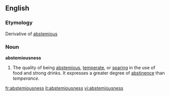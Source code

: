 ==English==

===Etymology===
Derivative of [[abstemious]]
===Noun===
'''abstemiousness'''

#The quality of being [[abstemious]], [[temperate]], or [[sparing]] in the use of food and strong drinks. It expresses a greater degree of [[abstinence]] than ''temperance''.

[[fr:abstemiousness]]
[[it:abstemiousness]]
[[vi:abstemiousness]]